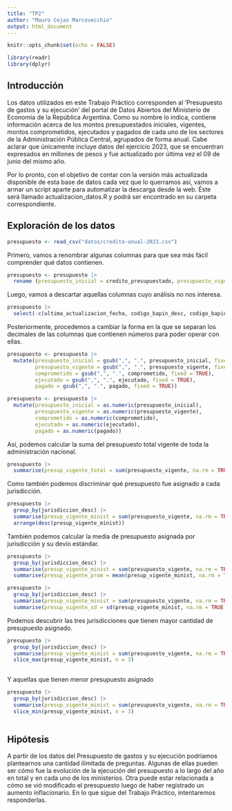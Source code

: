 ```yaml
---
title: "TP2"
author: "Mauro Cejas Marcovecchio"
output: html_document
---
```



```r
knitr::opts_chunk$set(echo = FALSE)

library(readr)
library(dplyr)

```


## Introducción

Los datos utilizados en este Trabajo Práctico corresponden al 'Presupuesto de gastos y su ejecución' del portal de Datos Abiertos del Ministerio de Economía de la República Argentina. Como su nombre lo indica, contiene información acerca de los montos presupuestados iniciales, vigentes, montos comprometidos, ejecutados y pagados de cada uno de los sectores de la Administración Pública Central, agrupados de forma anual. Cabe aclarar que únicamente incluye datos del ejercicio 2023, que se encuentran expresados en millones de pesos y fue actualizado por última vez el 09 de junio del mismo año.

Por lo pronto, con el objetivo de contar con la versión más actualizada disponible de esta base de datos cada vez que lo querramos así, vamos a armar un script aparte para automatizar la descarga desde la web. Éste será llamado actualizacion_datos.R y podrá ser encontrado en su carpeta correspondiente. 


## Exploración de los datos

```r

presupuesto <- read_csv("datos/credito-anual-2023.csv")

```

Primero, vamos a renombrar algunas columnas para que sea más fácil comprender qué datos contienen.

```r

presupuesto <- presupuesto |>
  rename (presupuesto_inicial = credito_presupuestado, presupuesto_vigente = credito_vigente, comprometido = credito_comprometido, ejecutado = credito_devengado, pagado = credito_pagado)

```

Luego, vamos a descartar aquellas columnas cuyo análisis no nos interesa.

```r

presupuesto |>
  select(-c(ultima_actualizacion_fecha, codigo_bapin_desc, codigo_bapin_id, prestamo_externo_desc, prestamo_externo_id, ejercicio_presupuestario))

```

Posteriormente, procedemos a cambiar la forma en la que se separan los decimales de las columnas que contienen números para poder operar con ellas.

```r

presupuesto <- presupuesto |>
  mutate(presupuesto_inicial = gsub(",", ".", presupuesto_inicial, fixed = TRUE),
         presupuesto_vigente = gsub(",", ".", presupuesto_vigente, fixed = TRUE),
         comprometido = gsub(",", ".", comprometido, fixed = TRUE),
         ejecutado = gsub(",", ".", ejecutado, fixed = TRUE),
         pagado = gsub(",", ".", pagado, fixed = TRUE))

```

```r
presupuesto <- presupuesto |>
  mutate(presupuesto_inicial = as.numeric(presupuesto_inicial),
         presupuesto_vigente = as.numeric(presupuesto_vigente),
         comprometido = as.numeric(comprometido),
         ejecutado = as.numeric(ejecutado),
         pagado = as.numeric(pagado))

```

Así, podemos calcular la suma del presupuesto total vigente de toda la administración nacional.

```r

presupuesto |>
  summarise(presup_vigente_total = sum(presupuesto_vigente, na.rm = TRUE))


```

Como también podemos discriminar qué presupuesto fue asignado a cada jurisdicción.

```r

presupuesto |>
  group_by(jurisdiccion_desc) |>
  summarise(presup_vigente_minist = sum(presupuesto_vigente, na.rm = TRUE)) |>
  arrange(desc(presup_vigente_minist))


```

También podemos calcular la media de presupuesto asignada por jurisdicción y su devío estándar.

```r

presupuesto |>
  group_by(jurisdiccion_desc) |>
  summarise(presup_vigente_minist = sum(presupuesto_vigente, na.rm = TRUE)) |>
  summarise(presup_vigente_prom = mean(presup_vigente_minist, na.rm = TRUE))


```

```r

presupuesto |>
  group_by(jurisdiccion_desc) |>
  summarise(presup_vigente_minist = sum(presupuesto_vigente, na.rm = TRUE)) |>
  summarise(presup_vigente_sd = sd(presup_vigente_minist, na.rm = TRUE))


```


Podemos descubrir las tres jurisdicciones que tienen mayor cantidad de presupuesto asignado.

```r

presupuesto |>
  group_by(jurisdiccion_desc) |>
  summarise(presup_vigente_minist = sum(presupuesto_vigente, na.rm = TRUE)) |>
  slice_max(presup_vigente_minist, n = 3)
  

```

Y aquellas que tienen menor presupuesto asignado

```r

presupuesto |>
  group_by(jurisdiccion_desc) |>
  summarise(presup_vigente_minist = sum(presupuesto_vigente, na.rm = TRUE)) |>
  slice_min(presup_vigente_minist, n = 3)
  

```


## Hipótesis
A partir de los datos del Presupuesto de gastos y su ejecución podríamos plantearnos una cantidad ilimitada de preguntas. Algunas de ellas pueden ser cómo fue la evolución de la ejecución del presupuesto a lo largo del año en total y en cada uno de los ministerios. Otra puede estar relacionada a cómo se vió modificado el presupuesto luego de haber registrado un aumento inflacionario. En lo que sigue del Trabajo Práctico, intentaremos responderlas.




